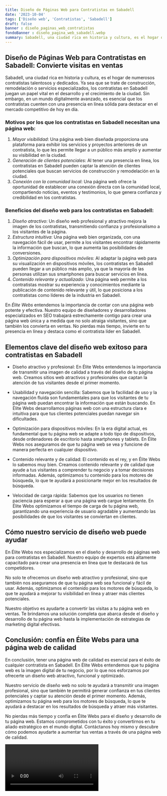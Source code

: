 ```yaml
---
title: Diseño de Páginas Web para Contratistas en Sabadell
date: '2023-10-04'
tags: ['Diseño web', 'Contratistas', 'Sabadell']
draft: false
banner : diseño_paginas_web_contratistas
fondoBanner : diseño_pagina_web_sabadell.webp
summary: Sabadell, una ciudad rica en historia y cultura, es el hogar de numerosos contratistas talentosos y dedicados. Ya sea que se trate de construcción, remodelación o servicios especializados, los contratistas en Sabadell juegan un papel vital en el desarrollo y el crecimiento de la ciudad. Sin embargo, en un mundo digitalmente avanzado, es esencial que los contratistas cuenten con una presencia en línea sólida para destacar en el mercado competitivo de hoy en día.
---
```


## Diseño de Páginas Web para Contratistas en Sabadell: Convierte visitas en ventas

Sabadell, una ciudad rica en historia y cultura, es el hogar de numerosos contratistas talentosos y dedicados. Ya sea que se trate de construcción, remodelación o servicios especializados, los contratistas en Sabadell juegan un papel vital en el desarrollo y el crecimiento de la ciudad. Sin embargo, en un mundo digitalmente avanzado, es esencial que los contratistas cuenten con una presencia en línea sólida para destacar en el mercado competitivo de hoy en día.

### Motivos por los que los contratistas en Sabadell necesitan una página web:
1. *Mayor visibilidad*: Una página web bien diseñada proporciona una plataforma para exhibir los servicios y proyectos anteriores de un contratista, lo que les permite llegar a un público más amplio y aumentar su visibilidad en la ciudad.
2. *Generación de clientes potenciales*: Al tener una presencia en línea, los contratistas en Sabadell pueden captar la atención de clientes potenciales que buscan servicios de construcción y remodelación en la ciudad.
3. *Conexión con la comunidad local*: Una página web ofrece la oportunidad de establecer una conexión directa con la comunidad local, compartiendo noticias, eventos y testimonios, lo que genera confianza y credibilidad en los contratistas.

### Beneficios del diseño web para los contratistas en Sabadell:
1. *Diseño atractivo*: Un diseño web profesional y atractivo mejora la imagen de los contratistas, transmitiendo confianza y profesionalismo a los visitantes de la página.
2. *Estructura intuitiva*: Una página web bien organizada, con una navegación fácil de usar, permite a los visitantes encontrar rápidamente la información que buscan, lo que aumenta las posibilidades de conversiones.
3. *Optimización para dispositivos móviles*: Al adaptar la página web para su visualización en dispositivos móviles, los contratistas en Sabadell pueden llegar a un público más amplio, ya que la mayoría de las personas utilizan sus smartphones para buscar servicios en línea.
4. *Contenido relevante y actualizado*: Una página web permite a los contratistas mostrar su experiencia y conocimientos mediante la publicación de contenido relevante y útil, lo que posiciona a los contratistas como líderes de la industria en Sabadell.

En *Élite Webs* entendemos la importancia de contar con una página web potente y efectiva. Nuestro equipo de diseñadores y desarrolladores especializados en SEO trabajará estrechamente contigo para crear una página web única y a medida que no solo atraiga visitantes, sino que también los convierta en ventas. No pierdas más tiempo, invierte en tu presencia en línea y destaca como el contratista líder en Sabadell.

<GifSeo />

<Cta />

## Elementos clave del diseño web exitoso para contratistas en Sabadell

- Diseño atractivo y profesional: En Élite Webs entendemos la importancia de transmitir una imagen de calidad a través del diseño de tu página web. Creamos sitios web atractivos y profesionales que captan la atención de tus visitantes desde el primer momento.

- Usabilidad y navegación sencilla: Sabemos que la facilidad de uso y la navegación fluida son fundamentales para que los visitantes de tu página web puedan encontrar la información que están buscando. En Élite Webs desarrollamos páginas web con una estructura clara e intuitiva para que tus clientes potenciales puedan navegar sin dificultades.

- Optimización para dispositivos móviles: En la era digital actual, es fundamental que tu página web se adapte a todo tipo de dispositivos, desde ordenadores de escritorio hasta smartphones y tablets. En Élite Webs nos aseguramos de que tu página web se vea y funcione de manera perfecta en cualquier dispositivo.

- Contenido relevante y de calidad: El contenido es el rey, y en Élite Webs lo sabemos muy bien. Creamos contenido relevante y de calidad que ayude a tus visitantes a comprender tu negocio y a tomar decisiones informadas. Además, optimizamos tu contenido para los motores de búsqueda, lo que te ayudará a posicionarte mejor en los resultados de búsqueda.

- Velocidad de carga rápida: Sabemos que los usuarios no tienen paciencia para esperar a que una página web cargue lentamente. En Élite Webs optimizamos el tiempo de carga de tu página web, garantizando una experiencia de usuario agradable y aumentando las posibilidades de que los visitantes se conviertan en clientes.

## Cómo nuestro servicio de diseño web puede ayudar

En Élite Webs nos especializamos en el diseño y desarrollo de páginas web para contratistas en Sabadell. Nuestro equipo de expertos está altamente capacitado para crear una presencia en línea que te destacará de tus competidores. 

No solo te ofrecemos un diseño web atractivo y profesional, sino que también nos aseguramos de que tu página web sea funcional y fácil de usar. Además, optimizamos el contenido para los motores de búsqueda, lo que te ayudará a mejorar tu visibilidad en línea y atraer más clientes potenciales. 

Nuestro objetivo es ayudarte a convertir las visitas a tu página web en ventas. Te brindamos una solución completa que abarca desde el diseño y desarrollo de tu página web hasta la implementación de estrategias de marketing digital efectivas.

## Conclusión: confía en Élite Webs para una página web de calidad

En conclusión, tener una página web de calidad es esencial para el éxito de cualquier contratista en Sabadell. En Élite Webs entendemos que tu página web es la imagen digital de tu negocio, por lo que nos esforzamos por ofrecerte un diseño web atractivo, funcional y optimizado.

Nuestro servicio de diseño web no solo te ayudará a transmitir una imagen profesional, sino que también te permitirá generar confianza en tus clientes potenciales y captar su atención desde el primer momento. Además, optimizamos tu página web para los motores de búsqueda, lo que te ayudará a destacar en los resultados de búsqueda y atraer más visitantes.

No pierdas más tiempo y confía en Élite Webs para el diseño y desarrollo de tu página web. Estamos comprometidos con tu éxito y convertirnos en tu aliado estratégico en el mundo digital. Contáctanos hoy mismo y descubre cómo podemos ayudarte a aumentar tus ventas a través de una página web de calidad.

<Video />

<CtaBot job='Contratistas' city='Sabadell'/>

<Gmaps query='Sabadell+españa+maps' />